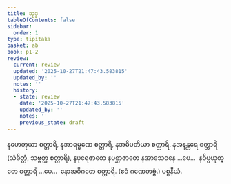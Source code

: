 ```yaml
---
title: သုဒ္ဓ
tableOfContents: false
sidebar:
  order: 1
type: tipitaka
basket: ab
book: p1-2
review:
  current: review
  updated: '2025-10-27T21:47:43.583815'
  updated_by: ''
  notes: ''
  history:
  - state: review
    date: '2025-10-27T21:47:43.583815'
    updated_by: ''
    notes: ''
    previous_state: draft
---
```



<ReviewStatus review={frontmatter.review} showDetails={true} />

<HypothesisAnnotation frontmatter={frontmatter} />

<DynamicBreadcrumb />

<Division number="26" book="p1-2" e="ch" v="37" p="463">

<Paragraph number="2923" book="p1-2">
နဟေတုယာ စတ္တာရိ, နအာရမ္မဏေ စတ္တာရိ, နအဓိပတိယာ စတ္တာရိ, နအနန္တရေ စတ္တာရိ (သံခိတ္တံ, သဗ္ဗတ္ထ စတ္တာရိ), နပုရေဇာတေ နပစ္ဆာဇာတေ နအာသေဝနေ …ပေ…  နဝိပ္ပယုတ္တေ စတ္တာရိ …ပေ…  နောအဝိဂတေ စတ္တာရိ. (ဧဝံ ဂဏေတဗ္ဗံ.)

</Paragraph>
</Division>

<Paragraph number="2924" type="center" book="p1-2">
ပစ္စနီယံ.
</Paragraph>